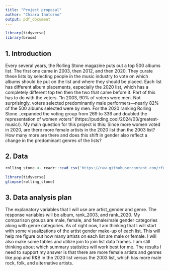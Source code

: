 ```yaml
---
title: "Project proposal"
author: "Chiara Iantorno"
output: pdf_document
---
```


```r
library(tidyverse)
library(broom)
```

## 1. Introduction

Every several years, the Rolling Stone magazine puts out a top 500 albums list.  The first one came in 2003, then 2012, and then 2020.  They curate these lists by selecting people in the music industry to vote on which albums should be put on the list and where they should be placed.  Each list has different album placements, especially the 2020 list, which has a completely different top ten then the two that came before it.  Part of this has to do with the voters.  "In 2003, 90% of voters were men. Not surprisingly, voters selected predominantly male performers—nearly 82% of the 500 albums selected were by men. For the 2020 ranking Rolling Stone...expanded the voting group from 269 to 336 and doubled the representation of women voters" (https://pudding.cool/2024/03/greatest-music/).  My main question for this project is this: Since more women voted in 2020, are there more female artists in the 2020 list than the 2003 list?  How many more are there and does this shift in gender also  reflect a change in the predominant genres of the lists?


## 2. Data

```r
rolling_stone <- readr::read_csv('https://raw.githubusercontent.com/rfordatascience/tidytuesday/main/data/2024/2024-05-07/rolling_stone.csv')
```


```r
library(tidyverse)
glimpse(rolling_stone)
```


## 3. Data analysis plan

The explanatory variables that I will use are artist_gender and genre.  The response variables will be album, rank_2003, and rank_2020.  My comparison groups are male, female, and female/male gender categories along with genre categories.  As of right now, I am thinking that I will start with some visualizations of the artist gender make-up of each list.  This will help me figure out how many artists on each list are male or female.  I will also make some tables and utilize join to join list data frames.  I am still thinking about which summary statistics will work best for me.  The results I need to support my answer is that there are more female artists and genres like pop and R&B in the 2020 list versus the 2003 list, which has more male rock, folk, and alternative artists.  







